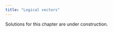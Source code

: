 ```yaml
---
title: "Logical vectors"
---
```


::: callout-warning
Solutions for this chapter are under construction.
:::

